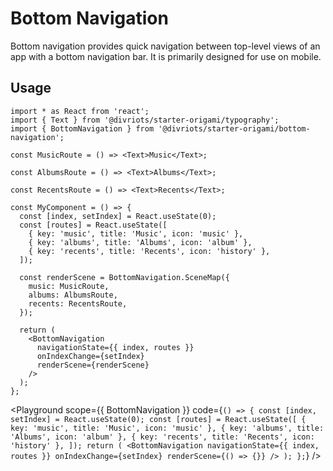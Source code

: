

# Bottom Navigation

Bottom navigation provides quick navigation between top-level views of an app with a bottom navigation bar. It is primarily designed for use on mobile.

## Usage

```tsx
import * as React from 'react';
import { Text } from '@divriots/starter-origami/typography';
import { BottomNavigation } from '@divriots/starter-origami/bottom-navigation';

const MusicRoute = () => <Text>Music</Text>;

const AlbumsRoute = () => <Text>Albums</Text>;

const RecentsRoute = () => <Text>Recents</Text>;

const MyComponent = () => {
  const [index, setIndex] = React.useState(0);
  const [routes] = React.useState([
    { key: 'music', title: 'Music', icon: 'music' },
    { key: 'albums', title: 'Albums', icon: 'album' },
    { key: 'recents', title: 'Recents', icon: 'history' },
  ]);

  const renderScene = BottomNavigation.SceneMap({
    music: MusicRoute,
    albums: AlbumsRoute,
    recents: RecentsRoute,
  });

  return (
    <BottomNavigation
      navigationState={{ index, routes }}
      onIndexChange={setIndex}
      renderScene={renderScene}
    />
  );
};
```

<Playground
  scope={{ BottomNavigation }}
  code={`
() => {
  const [index, setIndex] = React.useState(0);
  const [routes] = React.useState([
    { key: 'music', title: 'Music', icon: 'music' },
    { key: 'albums', title: 'Albums', icon: 'album' },
    { key: 'recents', title: 'Recents', icon: 'history' },
  ]);
  return (
      <BottomNavigation
        navigationState={{ index, routes }}
        onIndexChange={setIndex}
        renderScene={() => {}}
      />
  );
};
`}
/>
